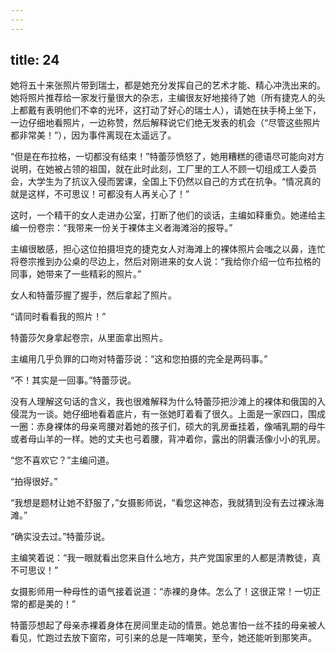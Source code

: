 ```yaml
---
---
---
```

title: 24
---




她将五十来张照片带到瑞士，都是她充分发挥自己的艺术才能、精心冲洗出来的。她将照片推荐给一家发行量很大的杂志，主编很友好地接待了她（所有捷克人的头上都戴有表明他们不幸的光环，这打动了好心的瑞士人），请她在扶手椅上坐下，一边仔细地看照片，一边称赞，然后解释说它们绝无发表的机会（“尽管这些照片都非常美！”），因为事件离现在太遥远了。

“但是在布拉格，一切都没有结束！”特蕾莎愤怒了，她用糟糕的德语尽可能向对方说明，在她被占领的祖国，就在此时此刻，工厂里的工人不顾一切组成工人委员会，大学生为了抗议入侵而罢课，全国上下仍然以自己的方式在抗争。“情况真的就是这样，不可思议！可都没有人再关心了！”

这时，一个精干的女人走进办公室，打断了他们的谈话，主编如释重负。她递给主编一份卷宗：“我带来一份关于裸体主义者海滩浴的报导。”

主编很敏感，担心这位拍摄坦克的捷克女人对海滩上的裸体照片会嗤之以鼻，连忙将卷宗推到办公桌的尽边上，然后对刚进来的女人说：“我给你介绍一位布拉格的同事，她带来了一些精彩的照片。”

女人和特蕾莎握了握手，然后拿起了照片。

“请同时看看我的照片！”

特蕾莎欠身拿起卷宗，从里面拿出照片。

主编用几乎负罪的口吻对特蕾莎说：“这和您拍摄的完全是两码事。”

“不！其实是一回事。”特蕾莎说。

没有人理解这句话的含义，我也很难解释为什么特蕾莎把沙滩上的裸体和俄国的入侵混为一谈。她仔细地看着底片，有一张她盯着看了很久。上面是一家四口，围成一圈：赤身裸体的母亲弯腰对着她的孩子们，硕大的乳房垂挂着，像哺乳期的母牛或者母山羊的一样。她的丈夫也弓着腰，背冲着你，露出的阴囊活像小小的乳房。

“您不喜欢它？”主编问道。

“拍得很好。”

“我想是题材让她不舒服了，”女摄影师说，“看您这神态，我就猜到没有去过裸泳海滩。”

“确实没去过。”特蕾莎说。

主编笑着说：“我一眼就看出您来自什么地方，共产党国家里的人都是清教徒，真不可思议！”

女摄影师用一种母性的语气接着说道：“赤裸的身体。怎么了！这很正常！一切正常的都是美的！”

特蕾莎想起了母亲赤裸着身体在房间里走动的情景。她总害怕一丝不挂的母亲被人看见，忙跑过去放下窗帘，可引来的总是一阵嘲笑，至今，她还能听到那笑声。